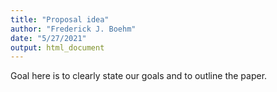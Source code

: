 ```yaml
---
title: "Proposal idea"
author: "Frederick J. Boehm"
date: "5/27/2021"
output: html_document
---
```


Goal here is to clearly state our goals and to outline the paper.

